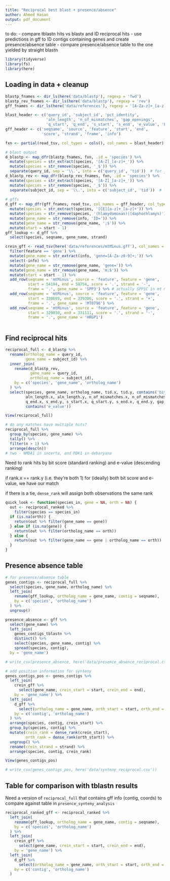 ```yaml
---
title: "Reciprocal best blast + presence/absence"
author: Ahmed Hasan
output: pdf_document
---
```


to do:
- compare tblastn hits vs blastx and ID reciprocal hits
- use predictions in gff to ID contigs containing genes and create presence/absence table
- compare presence/absence table to the one yielded by straight blastn

```r
library(tidyverse)
library(fs)
library(here)
```

## Loading in data + cleanup

```r
blastp_fnames <- dir_ls(here('data/blastp'), regexp = 'fwd')
blastp_rev_fnames <- dir_ls(here('data/blastp'), regexp = 'rev')
gff_fnames <- dir_ls(here('data/references'), regexp = '[A-Za-z]+_[a-z]+\\.genes\\.gff3')

blast_header <- c('query_id', 'subject_id', 'pct_identity', 
                  'aln_length', 'n_of_mismatches', 'gap_openings', 
                  'q_start', 'q_end', 's_start', 's_end', 'e_value', 'bit_score')
gff_header <- c('seqname', 'source', 'feature', 'start', 'end', 
                'score', 'strand', 'frame', 'info')

fxn <- partial(read_tsv, col_types = cols(), col_names = blast_header)

# blast output
d_blastp <- map_dfr(blastp_fnames, fxn, .id = 'species') %>% 
  mutate(species = str_extract(species, '[A-Z]_[a-z]+_')) %>% 
  mutate(species = str_remove(species, '_$')) %>% 
  separate(query_id, sep = '\\.', into = c('query_id', 'tid'))  # for joining w/ gff
d_blastp_rev <- map_dfr(blastp_rev_fnames, fxn, .id = 'species') %>% 
  mutate(species = str_extract(species, '[A-Z]_[a-z]+_')) %>% 
  mutate(species = str_remove(species, '_$')) %>% 
  separate(subject_id, sep = '\\.', into = c('subject_id', 'tid'))  # for joining w/ gff
         
# gffs
d_gff <- map_dfr(gff_fnames, read_tsv, col_names = gff_header, col_types = cols(), .id = 'species') %>% 
  mutate(species = str_extract(species, '[CE][a-z]+_[a-z]+')) %>% 
  mutate(species = str_remove(species, '(hlamydomonas)|(daphochlamys)')) %>% 
  mutate(gene_name = str_remove(info, 'ID=')) %>% 
  mutate(gene_name = str_remove(gene_name, ';$')) %>% 
  mutate(start = start - 1)
gff_lookup <- d_gff %>% 
  select(species, seqname, gene_name, strand)

crein_gff <- read_tsv(here('data/references/mtMinus.gff'), col_names = gff_header, col_types = cols()) %>% 
  filter(feature == 'gene') %>% 
  mutate(gene_name = str_extract(info, 'gene=[A-Za-z0-9]+;')) %>% 
  select(-info) %>% 
  mutate(gene_name = str_remove(gene_name, 'gene=')) %>% 
  mutate(gene_name = str_remove(gene_name, 'm;$')) %>% 
  mutate(start = start - 1) %>% 
  add_row(seqname = 'mtMinus', source = 'feature', feature = 'gene',
          start = 54194, end = 58754, score = '.', strand = '-',
          frame = '.', gene_name = 'SPP3') %>% # actually SPP1C in mt minus - naming as plus for the join
  add_row(seqname = 'mtMinus', source = 'feature', feature = 'gene',
          start = 338689, end = 339306, score = '.', strand = '+',
          frame = '.', gene_name = 'MT0796') %>% 
  add_row(seqname = 'mtMinus', source = 'feature', feature = 'gene',
          start = 329030, end = 331111, score = '.', strand = '-',
          frame = '.', gene_name = 'HRGP1')
           
```


## Find reciprocal hits

```r
reciprocal_full <- d_blastp %>% 
  rename(ortholog_name = query_id,
         gene_name = subject_id) %>% 
  inner_join(
    rename(d_blastp_rev, 
           gene_name = query_id,
           ortholog_name = subject_id),
    by = c('species', 'gene_name', 'ortholog_name')
  ) %>% 
  select(species, gene_name, ortholog_name, tid.x, tid.y, contains('bit_score'), pct_identity.x, pct_identity.y,
         aln_length.x, aln_length.y, n_of_mismatches.x, n_of_mismatches.y, q_start.x, s_start.y,
         q_end.x, s_end.y, s_start.x, q_start.y, s_end.x, q_end.y, gap_openings.x, gap_openings.y,
         contains('e_value'))

View(reciprocal_full)

# do any matches have multiple hits?
reciprocal_full %>% 
  group_by(species, gene_name) %>% 
  tally() %>% 
  filter(n > 1) %>% 
  arrange(desc(n))
# two - NMDA1 in incerta, and PDK1 in debaryana
```

Need to rank hits by bit score (standard ranking) and e-value (descending ranking)

if rank.x == rank.y (i.e. they're both 1) for (ideally) both bit score and e-value, we have our match

if there is a tie, `dense_rank` will assign both observations the same rank

```r
quick_look <- function(species_in, gene = NA, orth = NA) {
  out <- reciprocal_ranked %>% 
    filter(species == species_in)
  if (is.na(orth)) {
    return(out %>% filter(gene_name == gene))
  } else if (is.na(gene)) {
    return(out %>% filter(ortholog_name == orth))
  } else {
    return(out %>% filter(gene_name == gene | ortholog_name == orth))
  }
}

```

## Presence absence table

```r
# for presence/absence table
genes_contigs <- reciprocal_full %>% 
  select(species, gene_name, ortholog_name) %>% 
  left_join(
    rename(gff_lookup, ortholog_name = gene_name, contig = seqname),
    by = c('species', 'ortholog_name')
  ) %>% 
  ungroup()

presence_absence <- gff %>% 
  select(gene_name) %>% 
  left_join(
    genes_contigs_tblastn %>% 
    distinct() %>% 
    select(species, gene_name, contig) %>% 
    spread(species, contig),
  by = 'gene_name')

# write_csv(presence_absence, here('data/presence_absence_reciprocal.csv'))

# add position information for synteny
genes_contigs_pos <- genes_contigs %>% 
  left_join(
    crein_gff %>% 
      select(gene_name, crein_start = start, crein_end = end),
    by = 'gene_name') %>%
  left_join(
    d_gff %>% 
      select(ortholog_name = gene_name, orth_start = start, orth_end = end, contig = seqname),
    by = c('contig', 'ortholog_name')
  ) %>% 
  arrange(species, contig, crein_start) %>% 
  group_by(species, contig) %>% 
  mutate(crein_rank = dense_rank(crein_start),
         orth_rank = dense_rank(orth_start)) %>% 
  ungroup() %>% 
  rename(crein_strand = strand) %>% 
  arrange(species, contig, crein_rank)

View(genes_contigs_pos)

# write_csv(genes_contigs_pos, here('data/synteny_reciprocal.csv'))

```


## Table for comparison with tblastn results

Need a version of `reciprocal_full` that contains gff info
(contig, coords) to compare against table in `presence_synteny_analysis`

```r
reciprocal_ranked_gff <- reciprocal_ranked %>% 
  left_join(
    rename(gff_lookup, ortholog_name = gene_name, contig = seqname),
    by = c('species', 'ortholog_name')
  ) %>% 
  left_join(
    crein_gff %>% 
      select(gene_name, crein_start = start, crein_end = end),
    by = 'gene_name') %>%
  left_join(
    d_gff %>% 
      select(ortholog_name = gene_name, orth_start = start, orth_end = end, contig = seqname),
    by = c('contig', 'ortholog_name')
  )
```

















